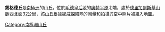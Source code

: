 {{Coord|71|21|S|7|38|E||display=title}}

'''錫格德丘'''是[[南極洲|南極洲]]的山丘，位於[[毛德皇后地|毛德皇后地]]的[[奧特平原|奧特平原]]北端，處於[[德里加爾斯基山脈|德里加爾斯基山脈]]西北面32公里，該山丘根據[[挪威|挪威]]探險隊的測量和拍攝的空中照片被繪入地圖。

{{Antarctica-geo-stub}}
[[Category:南極洲山丘|Category:南極洲山丘]]